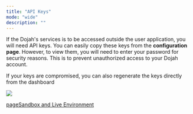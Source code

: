 ```yaml
---
title: "API Keys"
mode: "wide"
description: ""
---
```



If the Dojah's services is to be accessed outside the user application, you will need API keys. You can easily copy these keys from the **configuration page**. However, to view them, you will need to enter your password for security reasons. This is to prevent unauthorized access to your Dojah account.

If your keys are compromised, you can also regenerate the keys directly from the dashboard


![](/images/apikey1.avif)


[pageSandbox and Live Environment](/guides/reporting/developers/configuration/sandbox-live)